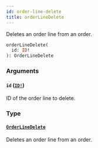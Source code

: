 ```yaml
---
id: order-line-delete
title: orderLineDelete
---
```


Deletes an order line from an order.

```graphql
orderLineDelete(
  id: ID!
): OrderLineDelete

```

### Arguments

#### `id` ([`ID!`](../../../developer/api-reference/scalars/id))

ID of the order line to delete.

### Type

#### [`OrderLineDelete`](../../../developer/api-reference/objects/order-line-delete)

Deletes an order line from an order.
